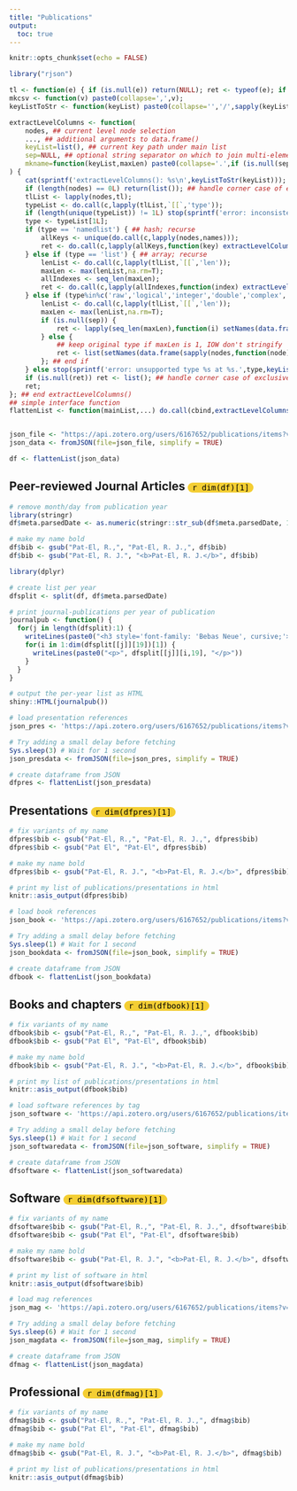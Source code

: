 ---
title: "Publications"
output: 
  toc: true
---

```{r setup, include=FALSE}
knitr::opts_chunk$set(echo = FALSE)
```

```{=html}
<style>
.pill {
  background-color: #f4ce33;
  border: none;
  color: black;
  font-size: 80%;
  padding: 1px 8px;
  text-align: center;
  text-decoration: none;
  display: inline-block;
  cursor: pointer;
  border-radius: 16px;
}

</style>
```

```{r include=FALSE}
library("rjson")

tl <- function(e) { if (is.null(e)) return(NULL); ret <- typeof(e); if (ret == 'list' && !is.null(names(e))) ret <- list(type='namedlist') else ret <- list(type=ret,len=length(e)); ret; };
mkcsv <- function(v) paste0(collapse=',',v);
keyListToStr <- function(keyList) paste0(collapse='','/',sapply(keyList,function(key) if (is.null(key)) '*' else paste0(collapse=',',key)));

extractLevelColumns <- function(
    nodes, ## current level node selection
    ..., ## additional arguments to data.frame()
    keyList=list(), ## current key path under main list
    sep=NULL, ## optional string separator on which to join multi-element vectors; if NULL, will leave as separate columns
    mkname=function(keyList,maxLen) paste0(collapse='.',if (is.null(sep) && maxLen == 1L) keyList[-length(keyList)] else keyList) ## name builder from current keyList and character vector max length across node level; default to dot-separated keys, and remove last index component for scalars
) {
    cat(sprintf('extractLevelColumns(): %s\n',keyListToStr(keyList)));
    if (length(nodes) == 0L) return(list()); ## handle corner case of empty main list
    tlList <- lapply(nodes,tl);
    typeList <- do.call(c,lapply(tlList,`[[`,'type'));
    if (length(unique(typeList)) != 1L) stop(sprintf('error: inconsistent types (%s) at %s.',mkcsv(typeList),keyListToStr(keyList)));
    type <- typeList[1L];
    if (type == 'namedlist') { ## hash; recurse
        allKeys <- unique(do.call(c,lapply(nodes,names)));
        ret <- do.call(c,lapply(allKeys,function(key) extractLevelColumns(lapply(nodes,`[[`,key),...,keyList=c(keyList,key),sep=sep,mkname=mkname)));
    } else if (type == 'list') { ## array; recurse
        lenList <- do.call(c,lapply(tlList,`[[`,'len'));
        maxLen <- max(lenList,na.rm=T);
        allIndexes <- seq_len(maxLen);
        ret <- do.call(c,lapply(allIndexes,function(index) extractLevelColumns(lapply(nodes,function(node) if (length(node) < index) NULL else node[[index]]),...,keyList=c(keyList,index),sep=sep,mkname=mkname))); ## must be careful to translate out-of-bounds to NULL; happens automatically with string keys, but not with integer indexes
    } else if (type%in%c('raw','logical','integer','double','complex','character')) { ## atomic leaf node; build column
        lenList <- do.call(c,lapply(tlList,`[[`,'len'));
        maxLen <- max(lenList,na.rm=T);
        if (is.null(sep)) {
            ret <- lapply(seq_len(maxLen),function(i) setNames(data.frame(sapply(nodes,function(node) if (length(node) < i) NA else node[[i]]),...),mkname(c(keyList,i),maxLen)));
        } else {
            ## keep original type if maxLen is 1, IOW don't stringify
            ret <- list(setNames(data.frame(sapply(nodes,function(node) if (length(node) == 0L) NA else if (maxLen == 1L) node else paste(collapse=sep,node)),...),mkname(keyList,maxLen)));
        }; ## end if
    } else stop(sprintf('error: unsupported type %s at %s.',type,keyListToStr(keyList)));
    if (is.null(ret)) ret <- list(); ## handle corner case of exclusively empty sublists
    ret;
}; ## end extractLevelColumns()
## simple interface function
flattenList <- function(mainList,...) do.call(cbind,extractLevelColumns(mainList,...));


json_file <- "https://api.zotero.org/users/6167652/publications/items?v=3&format=json&include=bib&linkwrap=1&itemType=journalArticle%20||%20conferencePaper&sort=date&style=apa"
json_data <- fromJSON(file=json_file, simplify = TRUE)

df <- flattenList(json_data)
```

## Peer-reviewed Journal Articles <button class='pill'>`r dim(df)[1]`</button>

```{r echo=FALSE, message=FALSE, warning=FALSE}
# remove month/day from publication year
library(stringr)
df$meta.parsedDate <- as.numeric(stringr::str_sub(df$meta.parsedDate, 1, 4))

# make my name bold
df$bib <- gsub("Pat-El, R.,", "Pat-El, R. J.,", df$bib)
df$bib <- gsub("Pat-El, R. J.", "<b>Pat-El, R. J.</b>", df$bib)

```

```{r echo=FALSE, message=FALSE, warning=FALSE, results="asis"}
library(dplyr)

# create list per year
dfsplit <- split(df, df$meta.parsedDate)

# print journal-publications per year of publication
journalpub <- function() {
  for(j in length(dfsplit):1) {
    writeLines(paste0("<h3 style='font-family: 'Bebas Neue', cursive;'>", unique(dfsplit[[j]]$meta.parsedDate), "</h3>"))
    for(i in 1:dim(dfsplit[[j]][19])[1]) {
      writeLines(paste0("<p>", dfsplit[[j]][i,19], "</p>"))
    }
  }
}

# output the per-year list as HTML
shiny::HTML(journalpub())
```

```{r get_presentations, include=FALSE}
# load presentation references
json_pres <- 'https://api.zotero.org/users/6167652/publications/items?v=3&format=json&include=bib&linkwrap=1&itemType=Presentation&sort=date&style=apa'

# Try adding a small delay before fetching
Sys.sleep(3) # Wait for 1 second
json_presdata <- fromJSON(file=json_pres, simplify = TRUE)

# create dataframe from JSON
dfpres <- flattenList(json_presdata)
```

## Presentations <button class='pill'>`r dim(dfpres)[1]`</button>

```{r presentations, echo=FALSE, message=FALSE, warning=FALSE, results="asis"}
# fix variants of my name
dfpres$bib <- gsub("Pat-El, R.,", "Pat-El, R. J.,", dfpres$bib)
dfpres$bib <- gsub("Pat El", "Pat-El", dfpres$bib)

# make my name bold
dfpres$bib <- gsub("Pat-El, R. J.", "<b>Pat-El, R. J.</b>", dfpres$bib)

# print my list of publications/presentations in html
knitr::asis_output(dfpres$bib)
```

```{r get_books, include=FALSE}
# load book references
json_book <- 'https://api.zotero.org/users/6167652/publications/items?v=3&format=json&include=bib&linkwrap=1&itemType=book%20||%20thesis%20||%20bookSection%20||%20webpage&sort=date&style=apa'

# Try adding a small delay before fetching
Sys.sleep(1) # Wait for 1 second
json_bookdata <- fromJSON(file=json_book, simplify = TRUE)

# create dataframe from JSON
dfbook <- flattenList(json_bookdata)
```

## Books and chapters <button class='pill'>`r dim(dfbook)[1]`</button>

```{r books, echo=FALSE, message=FALSE, warning=FALSE, results="asis"}
# fix variants of my name
dfbook$bib <- gsub("Pat-El, R.,", "Pat-El, R. J.,", dfbook$bib)
dfbook$bib <- gsub("Pat El", "Pat-El", dfbook$bib)

# make my name bold
dfbook$bib <- gsub("Pat-El, R. J.", "<b>Pat-El, R. J.</b>", dfbook$bib)

# print my list of publications/presentations in html
knitr::asis_output(dfbook$bib)
```

```{r get_software, include=FALSE}
# load software references by tag
json_software <- 'https://api.zotero.org/users/6167652/publications/items?v=3&format=json&include=bib&linkwrap=1&tag=software&sort=date&style=apa'

# Try adding a small delay before fetching
Sys.sleep(1) # Wait for 1 second
json_softwaredata <- fromJSON(file=json_software, simplify = TRUE)

# create dataframe from JSON
dfsoftware <- flattenList(json_softwaredata)
```

## Software <button class='pill'>`r dim(dfsoftware)[1]`</button>

```{r software, echo=FALSE, message=FALSE, warning=FALSE}
# fix variants of my name
dfsoftware$bib <- gsub("Pat-El, R.,", "Pat-El, R. J.,", dfsoftware$bib)
dfsoftware$bib <- gsub("Pat El", "Pat-El", dfsoftware$bib)

# make my name bold
dfsoftware$bib <- gsub("Pat-El, R. J.", "<b>Pat-El, R. J.</b>", dfsoftware$bib)

# print my list of software in html
knitr::asis_output(dfsoftware$bib)
```

```{r get_professional, include=FALSE}
# load mag references
json_mag <- 'https://api.zotero.org/users/6167652/publications/items?v=3&format=json&include=bib&linkwrap=1&itemType=magazineArticle&sort=date&style=apa'

# Try adding a small delay before fetching
Sys.sleep(6) # Wait for 1 second
json_magdata <- fromJSON(file=json_mag, simplify = TRUE)

# create dataframe from JSON
dfmag <- flattenList(json_magdata)

```

## Professional <button class='pill'>`r dim(dfmag)[1]`</button>

```{r professional, echo=FALSE, message=FALSE, warning=FALSE}
# fix variants of my name
dfmag$bib <- gsub("Pat-El, R.,", "Pat-El, R. J.,", dfmag$bib)
dfmag$bib <- gsub("Pat El", "Pat-El", dfmag$bib)

# make my name bold
dfmag$bib <- gsub("Pat-El, R. J.", "<b>Pat-El, R. J.</b>", dfmag$bib)

# print my list of publications/presentations in html
knitr::asis_output(dfmag$bib)
```
